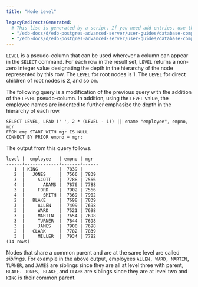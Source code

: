 ```yaml
---
title: "Node Level"

legacyRedirectsGenerated:
  # This list is generated by a script. If you need add entries, use the `legacyRedirects` key.
  - "/edb-docs/d/edb-postgres-advanced-server/user-guides/database-compatibility-for-oracle-developers-guide/13/node_level.html"
  - "/edb-docs/d/edb-postgres-advanced-server/user-guides/database-compatibility-for-oracle-developers-guide/latest/node_level.html"
---
```


<div id="node_level" class="registered_link"></div>

`LEVEL` is a pseudo-column that can be used wherever a column can appear in the `SELECT` command. For each row in the result set, `LEVEL` returns a non-zero integer value designating the depth in the hierarchy of the node represented by this row. The `LEVEL` for root nodes is 1. The `LEVEL` for direct children of root nodes is 2, and so on.

The following query is a modification of the previous query with the addition of the `LEVEL` pseudo-column. In addition, using the `LEVEL` value, the employee names are indented to further emphasize the depth in the hierarchy of each row.

```text
SELECT LEVEL, LPAD (' ', 2 * (LEVEL - 1)) || ename "employee", empno, mgr
FROM emp START WITH mgr IS NULL
CONNECT BY PRIOR empno = mgr;
```

The output from this query follows.

```text
level |  employee   | empno | mgr
------+-------------+-------+------
   1  | KING        |  7839 |
   2  |   JONES     |  7566 | 7839
   3  |     SCOTT   |  7788 | 7566
   4  |       ADAMS |  7876 | 7788
   3  |     FORD    |  7902 | 7566
   4  |       SMITH |  7369 | 7902
   2  |   BLAKE     |  7698 | 7839
   3  |     ALLEN   |  7499 | 7698
   3  |     WARD    |  7521 | 7698
   3  |     MARTIN  |  7654 | 7698
   3  |     TURNER  |  7844 | 7698
   3  |     JAMES   |  7900 | 7698
   2  |   CLARK     |  7782 | 7839
   3  |     MILLER  |  7934 | 7782
(14 rows)
```

Nodes that share a common parent and are at the same level are called *siblings*. For example in the above output, employees `ALLEN, WARD, MARTIN, TURNER`, and `JAMES` are siblings since they are all at level three with parent, `BLAKE. JONES, BLAKE`, and `CLARK` are siblings since they are at level two and `KING` is their common parent.
